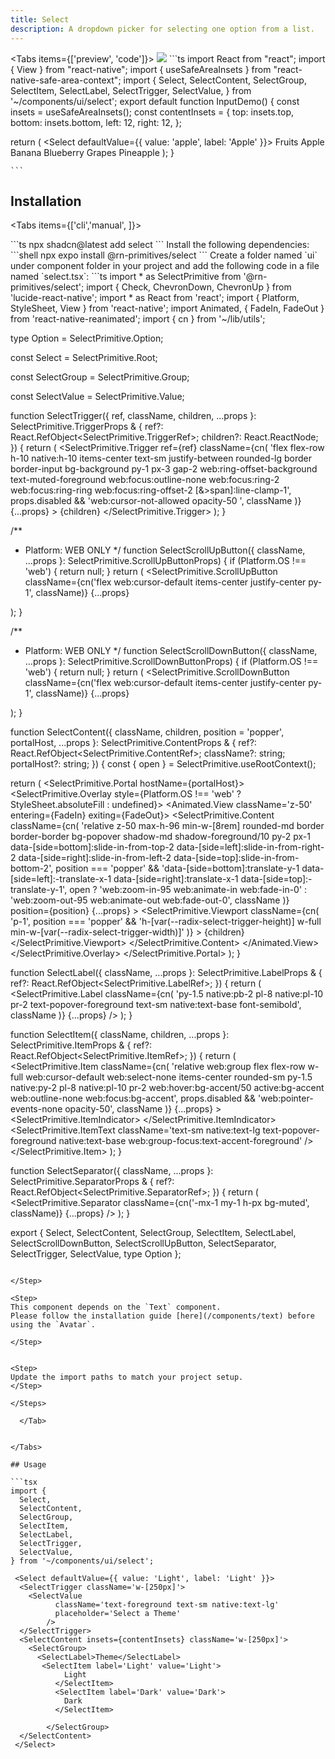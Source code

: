 ```yaml
---
title: Select
description: A dropdown picker for selecting one option from a list.
---
```





<Tabs items={['preview', 'code']}>
  <Tab value="preview">
    ![](./preview/select.png)
  </Tab>
  <Tab value="code">
    ```ts
    import React from "react";
import { View } from "react-native";
import { useSafeAreaInsets } from "react-native-safe-area-context";
import {
  Select,
  SelectContent,
  SelectGroup,
  SelectItem,
  SelectLabel,
  SelectTrigger,
  SelectValue,
} from '~/components/ui/select';
export default function InputDemo() {
  const insets = useSafeAreaInsets();
  const contentInsets = {
    top: insets.top,
    bottom: insets.bottom,
    left: 12,
    right: 12,
  };

  return (
    <View className="flex-1   gap-6 justify-center items-center bg-background p-5">
     <Select defaultValue={{ value: 'apple', label: 'Apple' }}>
      <SelectTrigger className='w-[250px]'>
        <SelectValue
          className='text-foreground text-sm native:text-lg'
          placeholder='Select a fruit'
        />
      </SelectTrigger>
      <SelectContent insets={contentInsets} className='w-[250px]'>
        <SelectGroup>
          <SelectLabel>Fruits</SelectLabel>
          <SelectItem label='Apple' value='apple'>
            Apple
          </SelectItem>
          <SelectItem label='Banana' value='banana'>
            Banana
          </SelectItem>
          <SelectItem label='Blueberry' value='blueberry'>
            Blueberry
          </SelectItem>
          <SelectItem label='Grapes' value='grapes'>
            Grapes
          </SelectItem>
          <SelectItem label='Pineapple' value='pineapple'>
            Pineapple
          </SelectItem>
        </SelectGroup>
      </SelectContent>
    </Select>
    </View>
  );
}

    ```
  </Tab>
</Tabs>




## Installation

<Tabs items={['cli','manual', ]}>
 
  <Tab value="cli">
  ```ts
npx shadcn@latest add select
```
  </Tab>
  <Tab value="manual">
   
<Steps>



<Step>
Install the following dependencies:
```shell
npx expo install @rn-primitives/select
```


</Step>
<Step>
Create a folder named `ui` under component folder in your project and add the following code in a file named `select.tsx`:
```ts
import * as SelectPrimitive from '@rn-primitives/select';
import { Check, ChevronDown, ChevronUp } from 'lucide-react-native';
import * as React from 'react';
import { Platform, StyleSheet, View } from 'react-native';
import Animated, { FadeIn, FadeOut } from 'react-native-reanimated';
import { cn } from '~/lib/utils';

type Option = SelectPrimitive.Option;

const Select = SelectPrimitive.Root;

const SelectGroup = SelectPrimitive.Group;

const SelectValue = SelectPrimitive.Value;

function SelectTrigger({
  ref,
  className,
  children,
  ...props
}: SelectPrimitive.TriggerProps & {
  ref?: React.RefObject<SelectPrimitive.TriggerRef>;
  children?: React.ReactNode;
}) {
  return (
    <SelectPrimitive.Trigger
      ref={ref}
      className={cn(
        'flex flex-row h-10 native:h-10 items-center text-sm justify-between rounded-lg border border-input bg-background py-1 px-3 gap-2 web:ring-offset-background text-muted-foreground web:focus:outline-none web:focus:ring-2 web:focus:ring-ring web:focus:ring-offset-2 [&>span]:line-clamp-1',
        props.disabled && 'web:cursor-not-allowed opacity-50 ',
        className
      )}
      {...props}
    >
      {children}
      <ChevronDown size={18} aria-hidden={true} className='text-muted-foreground' />
    </SelectPrimitive.Trigger>
  );
}

/**
 * Platform: WEB ONLY
 */
function SelectScrollUpButton({ className, ...props }: SelectPrimitive.ScrollUpButtonProps) {
  if (Platform.OS !== 'web') {
    return null;
  }
  return (
    <SelectPrimitive.ScrollUpButton
      className={cn('flex web:cursor-default items-center justify-center py-1', className)}
      {...props}
    >
      <ChevronUp size={14} className='text-foreground' />
    </SelectPrimitive.ScrollUpButton>
  );
}

/**
 * Platform: WEB ONLY
 */
function SelectScrollDownButton({ className, ...props }: SelectPrimitive.ScrollDownButtonProps) {
  if (Platform.OS !== 'web') {
    return null;
  }
  return (
    <SelectPrimitive.ScrollDownButton
      className={cn('flex web:cursor-default items-center justify-center py-1', className)}
      {...props}
    >
      <ChevronDown size={14} className='text-foreground' />
    </SelectPrimitive.ScrollDownButton>
  );
}

function SelectContent({
  className,
  children,
  position = 'popper',
  portalHost,
  ...props
}: SelectPrimitive.ContentProps & {
  ref?: React.RefObject<SelectPrimitive.ContentRef>;
  className?: string;
  portalHost?: string;
}) {
  const { open } = SelectPrimitive.useRootContext();

  return (
    <SelectPrimitive.Portal hostName={portalHost}>
      <SelectPrimitive.Overlay style={Platform.OS !== 'web' ? StyleSheet.absoluteFill : undefined}>
        <Animated.View className='z-50' entering={FadeIn} exiting={FadeOut}>
          <SelectPrimitive.Content
            className={cn(
              'relative z-50 max-h-96 min-w-[8rem] rounded-md border border-border bg-popover shadow-md shadow-foreground/10 py-2 px-1 data-[side=bottom]:slide-in-from-top-2 data-[side=left]:slide-in-from-right-2 data-[side=right]:slide-in-from-left-2 data-[side=top]:slide-in-from-bottom-2',
              position === 'popper' &&
                'data-[side=bottom]:translate-y-1 data-[side=left]:-translate-x-1 data-[side=right]:translate-x-1 data-[side=top]:-translate-y-1',
              open
                ? 'web:zoom-in-95 web:animate-in web:fade-in-0'
                : 'web:zoom-out-95 web:animate-out web:fade-out-0',
              className
            )}
            position={position}
            {...props}
          >
            <SelectScrollUpButton />
            <SelectPrimitive.Viewport
              className={cn(
                'p-1',
                position === 'popper' &&
                  'h-[var(--radix-select-trigger-height)] w-full min-w-[var(--radix-select-trigger-width)]'
              )}
            >
              {children}
            </SelectPrimitive.Viewport>
            <SelectScrollDownButton />
          </SelectPrimitive.Content>
        </Animated.View>
      </SelectPrimitive.Overlay>
    </SelectPrimitive.Portal>
  );
}

function SelectLabel({
  className,
  ...props
}: SelectPrimitive.LabelProps & {
  ref?: React.RefObject<SelectPrimitive.LabelRef>;
}) {
  return (
    <SelectPrimitive.Label
      className={cn(
        'py-1.5 native:pb-2 pl-8 native:pl-10 pr-2 text-popover-foreground text-sm native:text-base font-semibold',
        className
      )}
      {...props}
    />
  );
}

function SelectItem({
  className,
  children,
  ...props
}: SelectPrimitive.ItemProps & {
  ref?: React.RefObject<SelectPrimitive.ItemRef>;
}) {
  return (
    <SelectPrimitive.Item
      className={cn(
        'relative web:group flex flex-row w-full web:cursor-default web:select-none items-center rounded-sm py-1.5 native:py-2 pl-8 native:pl-10 pr-2 web:hover:bg-accent/50 active:bg-accent web:outline-none web:focus:bg-accent',
        props.disabled && 'web:pointer-events-none opacity-50',
        className
      )}
      {...props}
    >
      <View className='absolute left-2 native:left-3.5 flex h-3.5 native:pt-px w-3.5 items-center justify-center'>
        <SelectPrimitive.ItemIndicator>
          <Check size={16} strokeWidth={3} className='text-popover-foreground' />
        </SelectPrimitive.ItemIndicator>
      </View>
      <SelectPrimitive.ItemText className='text-sm native:text-lg text-popover-foreground native:text-base web:group-focus:text-accent-foreground' />
    </SelectPrimitive.Item>
  );
}

function SelectSeparator({
  className,
  ...props
}: SelectPrimitive.SeparatorProps & {
  ref?: React.RefObject<SelectPrimitive.SeparatorRef>;
}) {
  return (
    <SelectPrimitive.Separator className={cn('-mx-1 my-1 h-px bg-muted', className)} {...props} />
  );
}

export {
  Select,
  SelectContent,
  SelectGroup,
  SelectItem,
  SelectLabel,
  SelectScrollDownButton,
  SelectScrollUpButton,
  SelectSeparator,
  SelectTrigger,
  SelectValue,
  type Option
};


```

</Step>

<Step>
This component depends on the `Text` component.
Please follow the installation guide [here](/components/text) before using the `Avatar`.

</Step>


<Step>
Update the import paths to match your project setup.
</Step>

</Steps>
  
  </Tab>


</Tabs>

## Usage

```tsx
import {
  Select,
  SelectContent,
  SelectGroup,
  SelectItem,
  SelectLabel,
  SelectTrigger,
  SelectValue,
} from '~/components/ui/select';
```
```tsx
 <Select defaultValue={{ value: 'Light', label: 'Light' }}>
  <SelectTrigger className='w-[250px]'>
    <SelectValue
          className='text-foreground text-sm native:text-lg'
          placeholder='Select a Theme'
        />
  </SelectTrigger>
  <SelectContent insets={contentInsets} className='w-[250px]'>
    <SelectGroup>
      <SelectLabel>Theme</SelectLabel>
       <SelectItem label='Light' value='Light'>
            Light
          </SelectItem>
          <SelectItem label='Dark' value='Dark'>
            Dark
          </SelectItem>
          
        </SelectGroup>
  </SelectContent>
 </Select>
```

